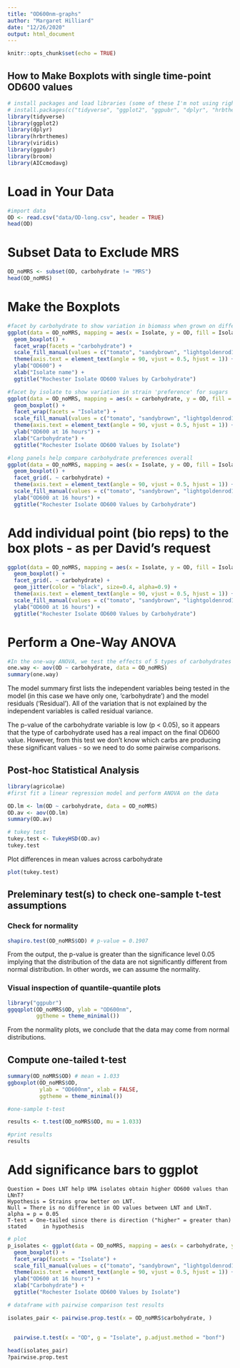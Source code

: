 ```yaml
---
title: "OD600nm-graphs"
author: "Margaret Hilliard"
date: "12/26/2020"
output: html_document
---
```


```r
knitr::opts_chunk$set(echo = TRUE)
```

## How to Make Boxplots with single time-point OD600 values 

```r
# install packages and load libraries (some of these I'm not using right away)
# install.packages(c("tidyverse", "ggplot2", "ggpubr", "dplyr", "hrbthemes", "viridis", "broom", "AICcmodavg"))
library(tidyverse)
library(ggplot2)
library(dplyr)
library(hrbrthemes)
library(viridis)
library(ggpubr)
library(broom)
library(AICcmodavg)
```

# Load in Your Data 

```r
#import data 
OD <- read.csv("data/OD-long.csv", header = TRUE)
head(OD)
```

# Subset Data to Exclude MRS 

```r
OD_noMRS <- subset(OD, carbohydrate != "MRS")
head(OD_noMRS)
```
 
# Make the Boxplots 

```r
#facet by carbohydrate to show variation in biomass when grown on different sugars/HMO
ggplot(data = OD_noMRS, mapping = aes(x = Isolate, y = OD, fill = Isolate)) +
  geom_boxplot() +
  facet_wrap(facets = "carbohydrate") +
  scale_fill_manual(values = c("tomato", "sandybrown", "lightgoldenrod1", "seagreen2", "plum", "slategray")) +
  theme(axis.text = element_text(angle = 90, vjust = 0.5, hjust = 1)) + 
  ylab("OD600") +
  xlab("Isolate name") +
  ggtitle("Rochester Isolate OD600 Values by Carbohydrate") 
```

```r
#facet by isolate to show variation in strain 'preference' for sugars 
ggplot(data = OD_noMRS, mapping = aes(x = carbohydrate, y = OD, fill = carbohydrate)) +
  geom_boxplot() +
  facet_wrap(facets = "Isolate") +
  scale_fill_manual(values = c("tomato", "sandybrown", "lightgoldenrod1", "seagreen2", "plum")) +
  theme(axis.text = element_text(angle = 90, vjust = 0.5, hjust = 1)) + 
  ylab("OD600 at 16 hours") +
  xlab("Carbohydrate") +
  ggtitle("Rochester Isolate OD600 Values by Isolate")
```
```r
#long panels help compare carbohydrate preferences overall
ggplot(data = OD_noMRS, mapping = aes(x = Isolate, y = OD, fill = Isolate)) +
  geom_boxplot() +
  facet_grid(. ~ carbohydrate) +
  theme(axis.text = element_text(angle = 90, vjust = 0.5, hjust = 1)) +
  scale_fill_manual(values = c("tomato", "sandybrown", "lightgoldenrod1", "seagreen2", "plum", "slategray")) +
  ylab("OD600 at 16 hours") +
  ggtitle("Rochester Isolate OD600 Values by Carbohydrate")
```


# Add individual point (bio reps) to the box plots - as per David's request 

```r
ggplot(data = OD_noMRS, mapping = aes(x = Isolate, y = OD, fill = Isolate)) +
  geom_boxplot() +
  facet_grid(. ~ carbohydrate) +
  geom_jitter(color = "black", size=0.4, alpha=0.9) +
  theme(axis.text = element_text(angle = 90, vjust = 0.5, hjust = 1)) +
  scale_fill_manual(values = c("tomato", "sandybrown", "lightgoldenrod1", "seagreen2", "plum", "slategray")) +
  ylab("OD600 at 16 hours") +
  ggtitle("Rochester Isolate OD600 Values by Carbohydrate") 
```

# Perform a One-Way ANOVA 


```r
#In the one-way ANOVA, we test the effects of 5 types of carbohydrates (treatments) on OD600 values
one.way <- aov(OD ~ carbohydrate, data = OD_noMRS)
summary(one.way)
```
The model summary first lists the independent variables being tested in the model (in this case we have only one, ‘carbohydrate’) and the model residuals (‘Residual’). All of the variation that is not explained by the independent variables is called residual variance.

The p-value of the carbohydrate variable is low (p < 0.05), so it appears that the type of carbohydrate used has a real impact on the final OD600 value. However, from this test we don't know which carbs are producing these significant values - so we need to do some pairwise comparisons. 

## Post-hoc Statistical Analysis 

```r
library(agricolae)
#first fit a linear regression model and perform ANOVA on the data

OD.lm <- lm(OD ~ carbohydrate, data = OD_noMRS)
OD.av <- aov(OD.lm)
summary(OD.av)

# tukey test 
tukey.test <- TukeyHSD(OD.av)
tukey.test
```

Plot differences in mean values across carbohydrate 
```r
plot(tukey.test)
```

## Preleminary test(s) to check one-sample t-test assumptions

### Check for normality 

```r
shapiro.test(OD_noMRS$OD) # p-value = 0.1907
```

From the output, the p-value is greater than the significance level 0.05 implying that the distribution of the data are not significantly different from normal distribution. In other words, we can assume the normality.

### Visual inspection of quantile-quantile plots 

```r
library("ggpubr")
ggqqplot(OD_noMRS$OD, ylab = "OD600nm",
         ggtheme = theme_minimal())
```

From the normality plots, we conclude that the data may come from normal distributions.

## Compute one-tailed t-test

```r
summary(OD_noMRS$OD) # mean = 1.033
ggboxplot(OD_noMRS$OD, 
          ylab = "OD600nm", xlab = FALSE, 
          ggtheme = theme_minimal())

#one-sample t-test 

results <- t.test(OD_noMRS$OD, mu = 1.033)

#print results 
results
```

# Add significance bars to ggplot 

    Question = Does LNT help UMA isolates obtain higher OD600 values than LNnT?
    Hypothesis = Strains grow better on LNT.
    Null = There is no difference in OD values between LNT and LNnT.
    alpha = p = 0.05
    T-test = One-tailed since there is direction ("higher" = greater than) stated     in hypothesis 
```r
# plot 
p_isolates <- ggplot(data = OD_noMRS, mapping = aes(x = carbohydrate, y = OD, fill = carbohydrate)) +
  geom_boxplot() +
  facet_wrap(facets = "Isolate") +
  scale_fill_manual(values = c("tomato", "sandybrown", "lightgoldenrod1", "seagreen2", "plum")) +
  theme(axis.text = element_text(angle = 90, vjust = 0.5, hjust = 1)) + 
  ylab("OD600 at 16 hours") +
  xlab("Carbohydrate") +
  ggtitle("Rochester Isolate OD600 Values by Isolate")

# dataframe with pairwise comparison test results

isolates_pair <- pairwise.prop.test(x = OD_noMRS$carbohydrate, )
  
  
  pairwise.t.test(x = "OD", g = "Isolate", p.adjust.method = "bonf")

head(isolates_pair)
?pairwise.prop.test
```





